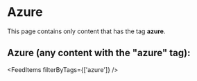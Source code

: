 # Azure

This page contains only content that has the tag **azure**.

## Azure (any content with the "azure" tag):

<FeedItems filterByTags={['azure']} />
